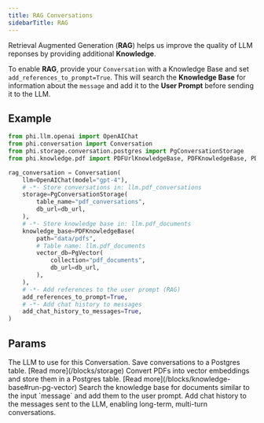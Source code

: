 ```yaml
---
title: RAG Conversations
sidebarTitle: RAG
---
```


Retrieval Augmented Generation (**RAG**) helps us improve the quality of LLM reponses by providing additional **Knowledge**.

To enable **RAG**, provide your `Conversation` with a Knowledge Base and set `add_references_to_prompt=True`. This will search the **Knowledge Base** for information about the `message` and add it to the **User Prompt** before sending it to the LLM.

## Example

```python rag_conversation.py
from phi.llm.openai import OpenAIChat
from phi.conversation import Conversation
from phi.storage.conversation.postgres import PgConversationStorage
from phi.knowledge.pdf import PDFUrlKnowledgeBase, PDFKnowledgeBase, PDFReader

rag_conversation = Conversation(
    llm=OpenAIChat(model="gpt-4"),
    # -*- Store conversations in: llm.pdf_conversations
    storage=PgConversationStorage(
        table_name="pdf_conversations",
        db_url=db_url,
    ),
    # -*- Store knowledge base in: llm.pdf_documents
    knowledge_base=PDFKnowledgeBase(
        path="data/pdfs",
        # Table name: llm.pdf_documents
        vector_db=PgVector(
            collection="pdf_documents",
            db_url=db_url,
        ),
    ),
    # -*- Add references to the user prompt (RAG)
    add_references_to_prompt=True,
    # -*- Add chat history to messages
    add_chat_history_to_messages=True,
)
```

## Params

<ResponseField name="llm" type="LLM">
  The LLM to use for this Conversation.
</ResponseField>
<ResponseField name="storage" type="ConversationStorage">
  Save conversations to a Postgres table. [Read more](/blocks/storage)
</ResponseField>
<ResponseField name="knowledge_base" type="KnowledgeBase">
  Convert PDFs into vector embeddings and store them in a Postgres table. [Read
  more](/blocks/knowledge-base#run-pg-vector)
</ResponseField>
<ResponseField name="add_references_to_prompt" type="bool">
  Search the knowledge base for documents similar to the input `message` and add
  them to the user prompt.
</ResponseField>
<ResponseField name="add_chat_history_to_messages" type="bool">
  Add chat history to the messages sent to the LLM, enabling long-term,
  multi-turn conversations.
</ResponseField>
